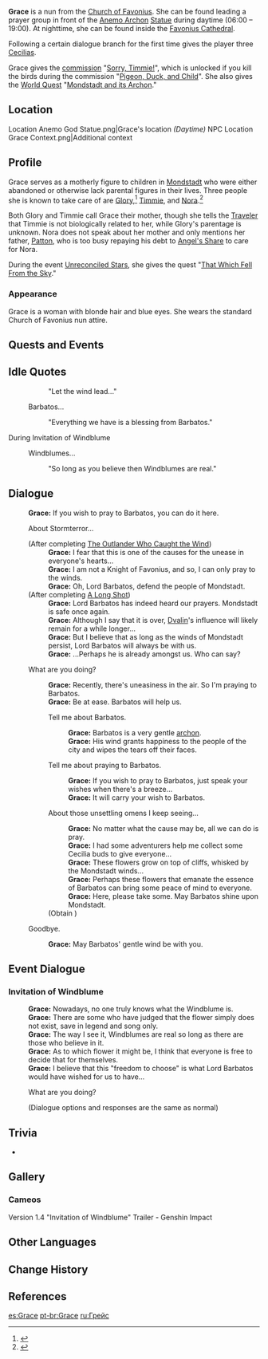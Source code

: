 {{Character Infobox
|type             = Open-World NPC
|image            = NPC Grace.png
|region           = Mondstadt
|location         = Mondstadt
|affiliation      = Church of Favonius
|title            = Nun
|dialoguereward   = {{card|Cecilia|3}}
|voiceEN          = {{w|Laura Stahl}}<ref name="Laura Stahl">Twitter: [https://twitter.com/laura_stahl/status/1682217367433105408 EN VA Self Announcement] ([https://web.archive.org/web/20230724164111/https://twitter.com/laura_stahl/status/1682217367433105408 Archived])</ref>
|voiceJP          = [http://amuleto.jp/talents/hatorimami.html Hatori Mami ({{ja|羽鳥 まみ}})]<ref name="Hatori Mami">Amuleto: [http://amuleto.jp/talents/hatorimami.html JP VA's Profile]</ref>
|child            = Glory
|childNote        = adoptive daughter
|child2           = Timmie
|childNote2       = <!--Stepson?-->adoptive son
}}
'''Grace''' is a nun from the [[Church of Favonius]]. She can be found leading a prayer group in front of the [[Barbatos|Anemo Archon]] [[Anemo Archon Statue|Statue]] during daytime (06:00 – 19:00). At nighttime, she can be found inside the [[Favonius Cathedral]].

Following a certain dialogue branch for the first time gives the player three [[Cecilia]]s.

Grace gives the [[commission]] "[[Sorry, Timmie!]]", which is unlocked if you kill the birds during the commission "[[Pigeon, Duck, and Child]]". She also gives the [[World Quest]] "[[Mondstadt and its Archon]]."

==Location==
<gallery>
Location Anemo God Statue.png|Grace's location ''(Daytime)''
NPC Location Grace Context.png|Additional context
</gallery>

==Profile==
Grace serves as a motherly figure to children in [[Mondstadt]] who were either abandoned or otherwise lack parental figures in their lives. Three people she is known to take care of are [[Glory]],<ref>{{Ref/NPC|Glory}}</ref> [[Timmie]], and [[Nora]].<ref name="sorry">{{Ref/Quest|Sorry, Timmie!}}</ref>

Both Glory and Timmie call Grace their mother, though she tells the [[Traveler]] that Timmie is not biologically related to her, while Glory's parentage is unknown. Nora does not speak about her mother and only mentions her father, [[Patton]], who is too busy repaying his debt to [[Angel's Share]] to care for Nora.

During the event [[Unreconciled Stars]], she gives the quest "[[That Which Fell From the Sky]]."

===Appearance===
Grace is a woman with blonde hair and blue eyes. She wears the standard Church of Favonius nun attire.

==Quests and Events==
{{Quests and Events}}

==Idle Quotes==
{{Dialogue Start}}
:: {{A|VO Grace 01.ogg}} "Let the wind lead..."
: {{DIcon|Idle}} Barbatos...
:: {{A|VO Grace 02.ogg}} "Everything we have is a blessing from Barbatos."
{{Dialogue End}}

;During Invitation of Windblume
{{Dialogue Start}}
: {{DIcon|Idle}} Windblumes...
:: {{A|VO Grace Invitation of Windblume 01.ogg}} "So long as you believe then Windblumes are real."
{{Dialogue End}}

==Dialogue==
{{Dialogue Start}}
:'''Grace:''' If you wish to pray to Barbatos, you can do it here.
:{{DIcon}} About Stormterror...
:;(After completing [[The Outlander Who Caught the Wind]])
::'''Grace:''' I fear that this is one of the causes for the unease in everyone's hearts...
::'''Grace:''' I am not a Knight of Favonius, and so, I can only pray to the winds.
::'''Grace:''' Oh, Lord Barbatos, defend the people of Mondstadt.
:;(After completing [[A Long Shot]])
::'''Grace:''' Lord Barbatos has indeed heard our prayers. Mondstadt is safe once again.
::'''Grace:''' Although I say that it is over, [[Dvalin]]'s influence will likely remain for a while longer...
::'''Grace:''' But I believe that as long as the winds of Mondstadt persist, Lord Barbatos will always be with us.
::'''Grace:''' ...Perhaps he is already amongst us. Who can say?
:{{DIcon}} What are you doing?
::'''Grace:''' Recently, there's uneasiness in the air. So I'm praying to Barbatos.
::'''Grace:''' Be at ease. Barbatos will help us.
::{{DIcon}} Tell me about Barbatos.
:::'''Grace:''' Barbatos is a very gentle [[archon]].
:::'''Grace:''' His wind grants happiness to the people of the city and wipes the tears off their faces.
::{{DIcon}} Tell me about praying to Barbatos.
:::'''Grace:''' If you wish to pray to Barbatos, just speak your wishes when there's a breeze...
:::'''Grace:''' It will carry your wish to Barbatos.
::{{DIcon|Reward}} About those unsettling omens I keep seeing...
:::'''Grace:''' No matter what the cause may be, all we can do is pray.
:::'''Grace:''' I had some adventurers help me collect some Cecilia buds to give everyone...
:::'''Grace:''' These flowers grow on top of cliffs, whisked by the Mondstadt winds...
:::'''Grace:''' Perhaps these flowers that emanate the essence of Barbatos can bring some peace of mind to everyone.
:::'''Grace:''' Here, please take some. May Barbatos shine upon Mondstadt.
::;(Obtain {{Item|Cecilia|x=3}})
:{{DIcon}} Goodbye.
::'''Grace:''' May Barbatos' gentle wind be with you.
{{Dialogue End}}

==Event Dialogue==
===Invitation of Windblume===
{{Dialogue Start}}
:'''Grace:''' Nowadays, no one truly knows what the Windblume is.
:'''Grace:''' There are some who have judged that the flower simply does not exist, save in legend and song only.
:'''Grace:''' The way I see it, Windblumes are real so long as there are those who believe in it.
:'''Grace:''' As to which flower it might be, I think that everyone is free to decide that for themselves.
:'''Grace:''' I believe that this "freedom to choose" is what Lord Barbatos would have wished for us to have...
:{{DIcon}} What are you doing?
:;(Dialogue options and responses are the same as normal)
{{Dialogue End}}

==Trivia==
* {{Furnishing Mentions}}

==Gallery==
===Cameos===
<gallery>
Version 1.4 "Invitation of Windblume" Trailer - Genshin Impact
</gallery>

==Other Languages==
{{Other Languages
|default_hidden = 1
|en      = Grace
|zhs     = 葛瑞丝
|zhs_rm  = Géruìsī
|zht     = 葛瑞絲
|zht_rm  = Géruìsī
|ja      = グレイス
|ja_rm   = Gureisu
|ko      = 그레이스
|es      = Grace
|fr      = Grace
|ru      = Грейс
|th      = Grace
|vi      = Grace
|de      = Grace
|id      = Grace
|pt      = Grace
|tr      = Grace
|it      = Grace
}}

==Change History==
{{Change History|1.0}}

==References==
{{Reflist}}

[[es:Grace]]
[[pt-br:Grace]]
[[ru:Грейс]]